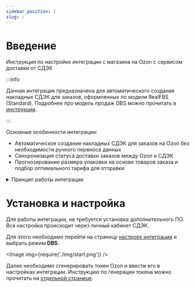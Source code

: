 ```yaml
---
sidebar_position: 1
slug: /
---
```


# Введение

Инструкция по настройке интеграции с магазина на Ozon с сервисом доставки от СДЭК

:::info

Данная интеграция предназначена для автоматического создания накладных СДЭК для заказов, оформленных по модели
RealFBS (Standard).
Подробнее про модель продаж DBS можно прочитать в [инструкции](https://seller.ozon.ru/media/beginners/realfbs-na-ozon-chto-takoe-i-kak-nachat/).

:::

Основные особенности интеграции:
- Автоматическое создание накладных СДЭК для заказов на Ozon без необходимости ручного переноса данных
- Синхронизация статуса доставки заказов между Ozon и СДЭК
- Прогнозирование размера упаковки на основе товаров заказа и подбор оптимального тарифа для отправки

<details>
    <summary>Принцип работы интеграции</summary>

    После настройки, система каждые 15 минут проверяет наличие новых заказов на Ozon.

    При обнаружении нового заказа, автоматически создается накладная в СДЭК.

    Накладная появляется в [личном кабинете](https://lk.cdek.ru), откуда ее можно распечатать и наклеить на посылку для
    передачи на доставку.
</details>

# Установка и настройка

Для работы интеграции, не требуется установка дополнительного ПО. Вся настройка происходит через личный кабинет СДЭК.

Для этого необходимо перейти на страницу [настроек интеграции](https://lk.cdek.ru/integration) и выбрать режим **DBS**.

<Image img={require('./img/start.png')} />

Далее необходимо сгенерировать токен Ozon и ввести его в настройках интеграции.
Инструкцию по генерации токена можно прочитать на [отдельной странице](./ozon-key.mdx).

